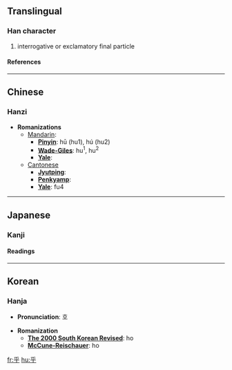 ==Translingual==
===Han character===
{{Han char|rad=丿|as=04|sn=5|four=2040<sub>9</sub>|canj=竹火木 (HFD)}}
# interrogative or exclamatory final particle
====References====
{{Han ref|kx=0082.070|dkj=00131|dj=0166.010|hdz=10036.080|uh=4E4E|ud=20046|bh=A547|bd=42311}}

----
==Chinese==
===Hanzi===


* '''Romanizations'''
** [[Mandarin]]:
*** '''[[Pinyin]]''': hū (hu1), hú (hu2)
*** '''[[Wade-Giles]]''': hu<sup>1</sup>, hu<sup>2</sup>
*** '''[[Yale]]''': 
**[[Cantonese]]
***'''[[Jyutping]]''':
***'''[[Penkyamp]]''': 
***'''[[Yale]]''': fu4


----
==Japanese==
===Kanji===


{{ja-kanji|grade=|rs=丿04}}
====Readings====
{{ja-readings|on=[[こ]] (ko)|kun=[[よ]] (yo), [[かな]] (kana), [[か]] (ka)}}


----
==Korean==
===Hanja===

* '''Pronunciation''': 호

* '''Romanization'''
** '''[[The 2000 South Korean Revised Romanization|The 2000 South Korean Revised]]''': ho
** '''[[McCune-Reischauer]]''': ho


[[fr:乎]]
[[hu:乎]]